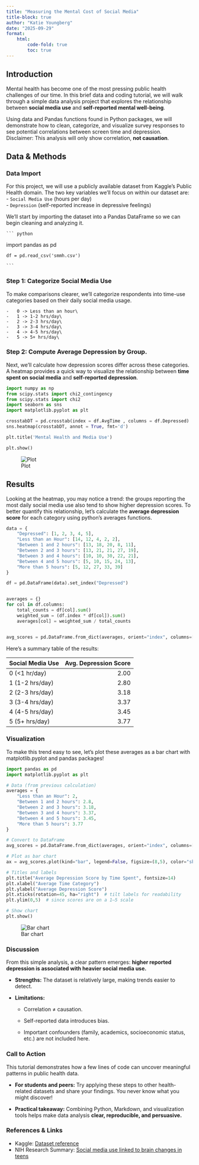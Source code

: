 ```yaml
---
title: "Measuring the Mental Cost of Social Media" 
title-block: true
author: "Katie Youngberg" 
date: "2025-09-29"
format:
    html:
        code-fold: true
        toc: true
---
```


## Introduction

Mental health has become one of the most pressing public health challenges of our time. In this brief data and coding tutorial, we will walk through a simple data analysis project that explores the relationship between **social media use** and **self-reported mental well-being**.\

Using data and Pandas functions found in Python packages, we will demonstrate how to clean, categorize, and visualize survey responses to see potential correlations between screen time and depression.\
Disclaimer: This analysis will  only show correlation, **not causation**.

## Data & Methods

### Data Import 

For this project, we will use a publicly available dataset from Kaggle's Public Health domain. The two key variables we'll focus on within our dataset are:\
    - `Social Media Use` (hours per day)\
    - `Depression` (self-reported increase in depressive feelings)

We'll start by importing the dataset into a Pandas DataFrame so we can begin cleaning and analyzing it. 

    ``` python
   import pandas as pd

    df = pd.read_csv('smmh.csv')

    ```

### Step 1: Categorize Social Media Use

To make comparisons clearer, we’ll categorize respondents into time-use categories based on their daily social media usage.

    -   0 -> Less than an hour\
    -   1 -> 1-2 hrs/day\
    -   2 -> 2-3 hrs/day\
    -   3 -> 3-4 hrs/day\
    -   4 -> 4-5 hrs/day\
    -   5 -> 5+ hrs/day\

### Step 2: Compute Average Depression by Group.\

Next, we’ll calculate how depression scores differ across these categories. A heatmap provides a quick way to visualize the relationship between **time spent on social media** and **self-reported depression**.

```python
import numpy as np
from scipy.stats import chi2_contingency
from scipy.stats import chi2
import seaborn as sns
import matplotlib.pyplot as plt

crosstabDT = pd.crosstab(index = df.AvgTime , columns = df.Depressed)
sns.heatmap(crosstabDT, annot = True, fmt='d')

plt.title('Mental Health and Media Use')

plt.show()
```

![Plot](plot.png)


## Results

Looking at the heatmap, you may notice a trend: the groups reporting the most daily social media use also tend to show higher depression scores. To better quantify this relationship, let’s calculate the **average depression score** for each category using python's averages functions. 


```python
data = {
    "Depressed": [1, 2, 3, 4, 5],
    "Less than an Hour": [14, 12, 4, 2, 2],
    "Between 1 and 2 hours": [13, 18, 20, 8, 11],
    "Between 2 and 3 hours": [13, 21, 21, 27, 19],
    "Between 3 and 4 hours": [10, 10, 30, 22, 21],
    "Between 4 and 5 hours": [5, 10, 15, 24, 13],
    "More than 5 hours": [5, 12, 27, 33, 39]
}

df = pd.DataFrame(data).set_index("Depressed")


averages = {}
for col in df.columns:
    total_counts = df[col].sum()
    weighted_sum = (df.index * df[col]).sum()  
    averages[col] = weighted_sum / total_counts


avg_scores = pd.DataFrame.from_dict(averages, orient="index", columns=["Average Depression Score"])

```

Here’s a summary table of the results:

| Social Media Use | Avg. Depression Score |
|:-----------------|-------------------:|
| 0 (<1 hr/day)        |               2.00 |
| 1 (1-2 hrs/day)      |               2.80 |
| 2 (2-3 hrs/day)      |               3.18 |
| 3 (3-4 hrs/day)      |               3.37 |
| 4 (4-5 hrs/day)      |               3.45 |
| 5 (5+ hrs/day)       |               3.77 |

### Visualization

To make this trend easy to see, let's plot these averages as a bar chart with matplotlib.pyplot and pandas packages!

```python 
import pandas as pd
import matplotlib.pyplot as plt

# Data (from previous calculation)
averages = {
    "Less than an Hour": 2,
    "Between 1 and 2 hours": 2.8,
    "Between 2 and 3 hours": 3.18,
    "Between 3 and 4 hours": 3.37,
    "Between 4 and 5 hours": 3.45,
    "More than 5 hours": 3.77
}

# Convert to DataFrame
avg_scores = pd.DataFrame.from_dict(averages, orient="index", columns=["Average Depression Score"])

# Plot as bar chart
ax = avg_scores.plot(kind="bar", legend=False, figsize=(8,5), color="skyblue")

# Titles and labels
plt.title("Average Depression Score by Time Spent", fontsize=14)
plt.xlabel("Average Time Category")
plt.ylabel("Average Depression Score")
plt.xticks(rotation=45, ha="right")  # tilt labels for readability
plt.ylim(0,5)  # since scores are on a 1–5 scale

# Show chart
plt.show()
```
![Bar chart](barchart.png)

### Discussion
From this simple analysis, a clear pattern emerges: **higher reported depression is associated with heavier social media use.**\

- **Strengths:** The dataset is relatively large, making trends easier to detect.\

- **Limitations:**\

    - Correlation ≠ causation.\

    - Self-reported data introduces bias.\

    - Important confounders (family, academics, socioeconomic status, etc.) are not included here.\ 


### Call to Action

This tutorial demonstrates how a few lines of code can uncover meaningful patterns in public health data.

- **For students and peers:** Try applying these steps to other health-related datasets and share your findings. You never know what you might discover!

- **Practical takeaway:** Combining Python, Markdown, and visualization tools helps make data analysis **clear, reproducible, and persuasive.**


### References & Links

-   Kaggle: [Dataset reference](https://www.kaggle.com/datasets/souvikahmed071/social-media-and-mental-health/data)\
-   NIH Research Summary: [Social media use linked to brain changes in teens](https://www.nih.gov/news-events/nih-research-matters/social-media-use-linked-brain-changes-teens)